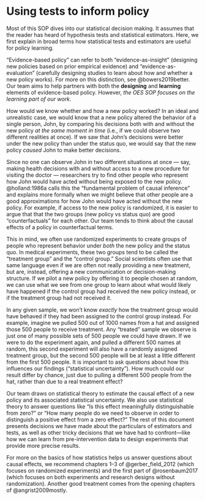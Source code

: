 # Using tests to inform policy

Most of this SOP dives into our statistical decision making. It assumes that the reader has heard of hypothesis tests and statistical estimators. Here, we first explain in broad terms how statistical tests and estimators are useful for policy learning.

"Evidence-based policy" can refer to both "evidence-as-insight" (designing new policies based on prior empirical evidence) and "evidence-as-evaluation" (carefully designing studies to learn about how and whether a new policy works). For more on this distinction, see @bowers2019better. Our team aims to help partners with both the **designing** and **learning** elements of evidence-based policy. However, *the OES SOP focuses on the learning part of our work*.

How would we know whether and how a new policy worked? In an ideal and
unrealistic case, we would know that a new policy altered the behavior of a single person, John, by comparing his decisions both with and without the new policy *at the same moment in time* (i.e., if we could observe two different realities at once). If we saw that John's decisions were better under the new policy than under the status quo, we would say that the new policy *caused* John to make better decisions.

Since no one can observe John in two different situations at once --- say, making health decisions with and without access to a new procedure for visiting the doctor --- researchers try to find other people who represent how John would have acted without being exposed to the new policy. @holland:1986a calls this the "fundamental problem of causal inference" and explains more formally when we might believe that other people are a good approximations for how John would have acted without the new policy. For example, if access to the new policy is randomized, it is easier to argue that that the two groups (new policy vs status quo) are good "counterfactuals" for each other. Our team tends to think about the causal effects of a policy in counterfactual terms.

This in mind, we often use randomized experiments to create groups of people who represent behavior under *both* the new policy and the status quo. In medical experiments, these two groups tend to be called the "treatment group" and the "control group." Social scientists often use that same language even if we are often not really providing a new treatment, but are, instead, offering a new communication or decision-making structure. If we pilot a new policy by offering it to people chosen at random, we can use what we see from one group to learn about what would likely have happened if the control group had received the new policy instead, or if the treatment group had not received it.

In any given sample, we won't know *exactly* how the treatment group would have behaved if they had been assigned to the control group instead. For example, imagine we pulled 500 out of 1000 names from a hat and assigned those 500 people to receive treatment. Any "treated" sample we observe is just one of many possible sets of 500 people we could have drawn. If we were to do the experiment again, and pulled a different 500 names at random, this second experiment will also have a randomly assigned treatment group, but the second 500 people will be at least a little different from the first 500 people. It is important to ask questions about how this influences our findings ("statistical uncertainty"). How much could our result differ by chance, just due to pulling a different 500 people from the hat, rather than due to a real treatment effect?

Our team draws on statistical theory to estimate the causal effect of a new policy and its associated statistical uncertainty. We also use statistical theory to answer questions like "Is this effect meaningfully distinguishable from zero?" or "How many people do we need to observe in order to distinguish a positive effect from a zero effect?" The rest of this document presents decisions we have made about the particulars of estimators and tests, as well as other tricky decisions that we have had to confront---like how we can learn from pre-intervention data to design experiments that provide more precise results.

For more on the basics of how statistics helps us answer questions about causal effects, we recommend chapters 1--3 of @gerber_field_2012 (which focuses on randomized experiments) and the first part of @rosenbaum2017 (which focuses on both experiments and research designs without randomization). Another good treatment comes from the opening chapters of @angrist2009mostly.
